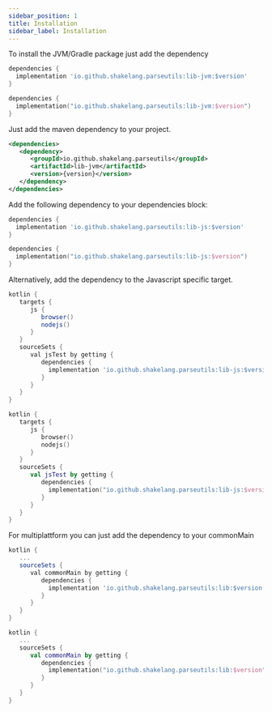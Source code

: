 ```yaml
---
sidebar_position: 1
title: Installation
sidebar_label: Installation
---
```



<Tabs groupId="project-type">

<TabItem value="JVM/Gradle" label="JVM/Gradle" default>

To install the JVM/Gradle package just add the dependency

<Tabs groupId="build-scripts">

<TabItem value="groovy" label="build.gradle" default>

```groovy
dependencies {
  implementation 'io.github.shakelang.parseutils:lib-jvm:$version'
}
```

</TabItem>

<TabItem value="kotlin" label="build.gradle.kts">

```kotlin
dependencies {
  implementation("io.github.shakelang.parseutils:lib-jvm:$version")
}
```

</TabItem>
</Tabs>

</TabItem>
<TabItem value="JVM/Maven" label="JVM/Maven">

Just add the maven dependency to your project.

```xml
<dependencies>
   <dependency>
      <groupId>io.github.shakelang.parseutils</groupId>
      <artifactId>lib-jvm</artifactId>
      <version>{version}</version>
   </dependency>
</dependencies>
```

</TabItem>

<TabItem value="JS">

Add the following dependency to your dependencies block:

<Tabs groupId="build-scripts">

<TabItem value="groovy" label="build.gradle" default>

```groovy
dependencies {
  implementation 'io.github.shakelang.parseutils:lib-js:$version'
}
```

</TabItem>

<TabItem value="kotlin" label="build.gradle.kts">

```kotlin
dependencies {
  implementation("io.github.shakelang.parseutils:lib-js:$version")
}
```

</TabItem>
</Tabs>

Alternatively, add the dependency to the Javascript specific target.

<Tabs defaultValue="groovy" groupId="build-scripts">

<TabItem value="groovy" label="build.gradle" default>

```groovy
kotlin {
   targets {
      js {
         browser()
         nodejs()
      }
   }
   sourceSets {
      val jsTest by getting {
         dependencies {
           implementation 'io.github.shakelang.parseutils:lib-js:$version'
         }
      }
   }
}
```

</TabItem>

<TabItem value="kotlin" label="build.gradle.kts">

```kotlin
kotlin {
   targets {
      js {
         browser()
         nodejs()
      }
   }
   sourceSets {
      val jsTest by getting {
         dependencies {
           implementation("io.github.shakelang.parseutils:lib-js:$version")
         }
      }
   }
}
```

</TabItem>
</Tabs>
</TabItem>
<TabItem value="Multiplatform">

For multiplattform you can just add the dependency to your commonMain

<Tabs defaultValue="groovy" groupId="build-scripts">
<TabItem value="groovy" label="build.gradle" default>

```groovy
kotlin {
   ...
   sourceSets {
      val commonMain by getting {
         dependencies {
           implementation 'io.github.shakelang.parseutils:lib:$version'
         }
      }
   }
}
```

</TabItem>

<TabItem value="kotlin" label="build.gradle.kts">

```kotlin
kotlin {
   ...
   sourceSets {
      val commonMain by getting {
         dependencies {
           implementation("io.github.shakelang.parseutils:lib:$version")
         }
      }
   }
}
```

</TabItem>
</Tabs>
</TabItem>
</Tabs>
